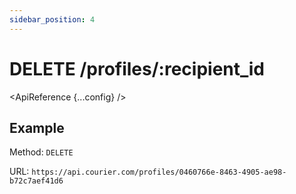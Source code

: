 ```yaml
---
sidebar_position: 4
---
```



# DELETE /profiles/:recipient_id

<ApiReference {...config} />

## Example

Method: `DELETE`

URL: `https://api.courier.com/profiles/0460766e-8463-4905-ae98-b72c7aef41d6`
